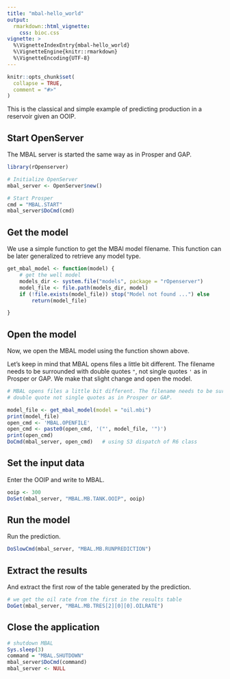 ```yaml
---
title: "mbal-hello_world"
output: 
  rmarkdown::html_vignette:
    css: bioc.css
vignette: >
  %\VignetteIndexEntry{mbal-hello_world}
  %\VignetteEngine{knitr::rmarkdown}
  %\VignetteEncoding{UTF-8}
---
```


```r
knitr::opts_chunk$set(
  collapse = TRUE,
  comment = "#>"
)
```


This is the classical and simple example of predicting production in a reservoir given an OOIP.


## Start OpenServer
The MBAL server is started the same way as in Prosper and GAP.

```r
library(rOpenserver)

# Initialize OpenServer
mbal_server <- OpenServer$new()

# Start Prosper
cmd = "MBAL.START"
mbal_server$DoCmd(cmd)
```


## Get the model
We use a simple function to get the MBAl model filename. This function can be later generalized to retrieve any model type.

```r
get_mbal_model <- function(model) {
    # get the well model
    models_dir <- system.file("models", package = "rOpenserver")
    model_file <- file.path(models_dir, model)
    if (!file.exists(model_file)) stop("Model not found ...") else
        return(model_file)

}
```


## Open the model
Now, we open the MBAL model using the function shown above.

Let's keep in mind that MBAL opens files a little bit different. The filename needs to be surrounded with double quotes `"`, not single quotes `'` as in Prosper or GAP. We make that slight change and open the model.

```r
# MBAL opens files a little bit different. The filename needs to be surrounded with 
# double quote not single quotes as in Prosper or GAP.

model_file <- get_mbal_model(model = "oil.mbi")
print(model_file)
open_cmd <- 'MBAL.OPENFILE'
open_cmd <- paste0(open_cmd, '("', model_file, '")')
print(open_cmd)
DoCmd(mbal_server, open_cmd)   # using S3 dispatch of R6 class
```


## Set the input data
Enter the OOIP and write to MBAL.

```r
ooip <- 300
DoSet(mbal_server, "MBAL.MB.TANK.OOIP", ooip)
```


## Run the model
Run the prediction.

```r
DoSlowCmd(mbal_server, "MBAL.MB.RUNPREDICTION")
```


## Extract the results
And extract the first row of the table generated by the prediction.

```r
# we get the oil rate from the first in the results table
DoGet(mbal_server, "MBAL.MB.TRES[2][0][0].OILRATE")
```


## Close the application

```r
# shutdown MBAL
Sys.sleep(3)
command = "MBAL.SHUTDOWN"
mbal_server$DoCmd(command)
mbal_server <- NULL
```

